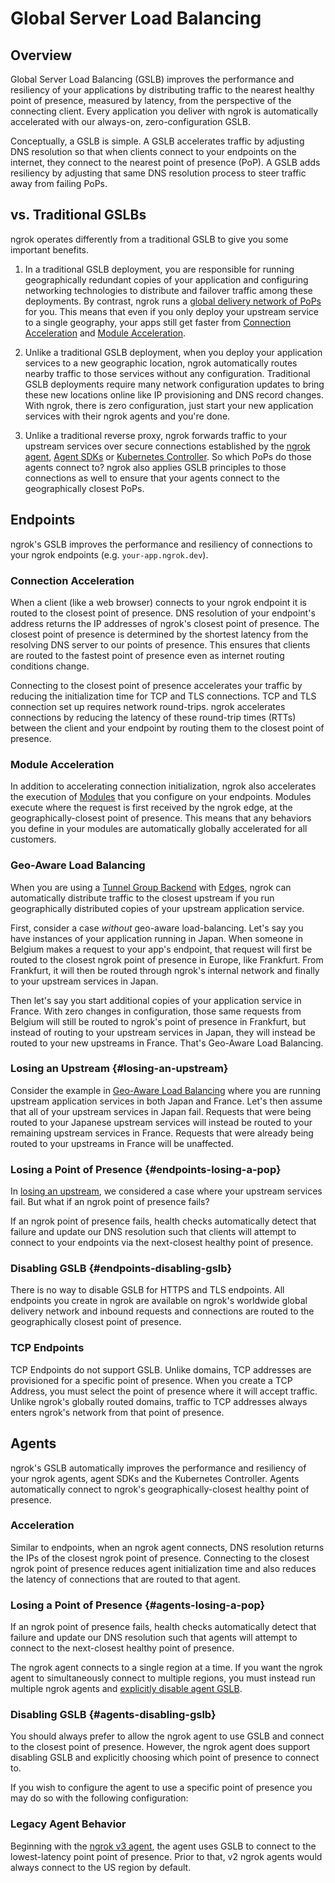 

# Global Server Load Balancing

## Overview

Global Server Load Balancing (GSLB) improves the performance and resiliency of
your applications by distributing traffic to the nearest healthy
point of presence, measured by latency, from the perspective of the connecting client. Every
application you deliver with ngrok is automatically accelerated with our
always-on, zero-configuration GSLB.

Conceptually, a GSLB is simple. A GSLB accelerates traffic by adjusting DNS
resolution so that when clients connect to your endpoints on the internet, they
connect to the nearest point of presence (PoP). A GSLB adds resiliency by
adjusting that same DNS resolution process to steer traffic away from failing
PoPs.

## vs. Traditional GSLBs

ngrok operates differently from a traditional GSLB to give you some important
benefits.

1. In a traditional GSLB deployment, you are responsible for running
   geographically redundant copies of your application and configuring networking
   technologies to distribute and failover traffic among these deployments. By
   contrast, ngrok runs a [global delivery network of
   PoPs](/network-edge/#points-of-presence) for you. This means that even if you
   only deploy your upstream service to a single geography, your apps still get
   faster from [Connection Acceleration](#connection-acceleration) and [Module
   Acceleration](#module-acceleration).

2. Unlike a traditional GSLB deployment, when you deploy your application
   services to a new geographic location, ngrok automatically routes nearby
   traffic to those services without any configuration. Traditional GSLB
   deployments require many network configuration updates to bring these new
   locations online like IP provisioning and DNS record changes. With ngrok, there
   is zero configuration, just start your new application services with their
   ngrok agents and you're done.

3. Unlike a traditional reverse proxy, ngrok forwards traffic to your upstream
   services over secure connections established by the [ngrok agent](/agent/),
   [Agent SDKs](/agent-sdks) or [Kubernetes Controller](/k8s/). So which PoPs do
   those agents connect to? ngrok also applies GSLB principles to those
   connections as well to ensure that your agents connect to the geographically
   closest PoPs.

## Endpoints

ngrok's GSLB improves the performance and resiliency of connections to your
ngrok endpoints (e.g. `your-app.ngrok.dev`).

### Connection Acceleration

When a client (like a web browser) connects to your ngrok endpoint it is routed
to the closest point of presence. DNS resolution of your endpoint's address
returns the IP addresses of ngrok's closest point of presence. The closest point
of presence is determined by the shortest latency from the resolving DNS server
to our points of presence. This ensures that clients are routed to the fastest
point of presence even as internet routing conditions change.

Connecting to the closest point of presence accelerates your traffic by
reducing the initialization time for TCP and TLS connections. TCP and TLS
connection set up requires network round-trips. ngrok accelerates connections
by reducing the latency of these round-trip times (RTTs) between the client and
your endpoint by routing them to the closest point of presence.

### Module Acceleration

In addition to accelerating connection initialization, ngrok also accelerates
the execution of [Modules](/http/#modules) that you configure on your
endpoints. Modules execute where the request is first received by the ngrok
edge, at the geographically-closest point of presence. This means that any
behaviors you define in your modules are automatically globally accelerated for
all customers.

### Geo-Aware Load Balancing

When you are using a [Tunnel Group Backend](/network-edge/edges/#tunnel-group)
with [Edges](/network-edge/edges), ngrok can automatically distribute traffic
to the closest upstream if you run geographically distributed copies of your
upstream application service.

First, consider a case _without_ geo-aware load-balancing. Let's say you have
instances of your application running in Japan. When someone in Belgium makes
a request to your app's endpoint, that request will first be routed to the
closest ngrok point of presence in Europe, like Frankfurt. From Frankfurt, it
will then be routed through ngrok's internal network and finally to your
upstream services in Japan.

Then let's say you start additional copies of your application service in
France. With zero changes in configuration, those same requests from Belgium
will still be routed to ngrok's point of presence in Frankfurt, but instead of
routing to your upstream services in Japan, they will instead be routed to your
new upstreams in France. That's Geo-Aware Load Balancing.

### Losing an Upstream {#losing-an-upstream}

Consider the example in [Geo-Aware Load Balancing](#geo-aware-load-balancing)
where you are running upstream application services in both Japan and France.
Let's then assume that all of your upstream services in Japan fail. Requests
that were being routed to your Japanese upstream services will instead be
routed to your remaining upstream services in France. Requests that were
already being routed to your upstreams in France will be unaffected.

### Losing a Point of Presence {#endpoints-losing-a-pop}

In [losing an upstream](#losing-an-upstream), we considered a case where your
upstream services fail. But what if an ngrok point of presence fails?

If an ngrok point of presence fails, health checks automatically detect that
failure and update our DNS resolution such that clients will attempt to connect
to your endpoints via the next-closest healthy point of presence.

### Disabling GSLB {#endpoints-disabling-gslb}

There is no way to disable GSLB for HTTPS and TLS endpoints. All endpoints you
create in ngrok are available on ngrok's worldwide global delivery network and
inbound requests and connections are routed to the geographically closest point
of presence.

### TCP Endpoints

TCP Endpoints do not support GSLB. Unlike domains, TCP addresses are
provisioned for a specific point of presence. When you create a TCP Address,
you must select the point of presence where it will accept traffic. Unlike
ngrok's globally routed domains, traffic to TCP addresses always enters ngrok's
network from that point of presence.

## Agents

ngrok's GSLB automatically improves the performance and resiliency of your
ngrok agents, agent SDKs and the Kubernetes Controller. Agents automatically
connect to ngrok's geographically-closest healthy point of presence.

### Acceleration

Similar to endpoints, when an ngrok agent connects, DNS resolution returns the
IPs of the closest ngrok point of presence. Connecting to the closest ngrok
point of presence reduces agent initialization time and also reduces the
latency of connections that are routed to that agent.

### Losing a Point of Presence {#agents-losing-a-pop}

If an ngrok point of presence fails, health checks automatically detect that
failure and update our DNS resolution such that agents will attempt to connect
to the next-closest healthy point of presence.

The ngrok agent connects to a single region at a time. If you want the ngrok
agent to simultaneously connect to multiple regions, you must instead run
multiple ngrok agents and [explicitly disable agent
GSLB](#disabling-gslb-agents).

### Disabling GSLB {#agents-disabling-gslb}

You should always prefer to allow the ngrok agent to use GSLB and connect to
the closest point of presence. However, the ngrok agent does support disabling
GSLB and explicitly choosing which point of presence to connect to.

If you wish to configure the agent to use a specific point of presence you may
do so with the following configuration:

<Tabs groupId="connectivity" queryString="cty">
	<TabItem value="agent-cli" label="Agent CLI" default>
		<ExplicitRegionAgentCliExample />
	</TabItem>
	<TabItem value="agent-config" label="Agent Config">
		<ExplicitRegionAgentConfigExample />
	</TabItem>
	<TabItem value="ssh" label="SSH">
		<ExplicitRegionSshExample />
	</TabItem>
	<TabItem value="go-sdk" label="Go">
		<ExplicitRegionGoSdkExample />
	</TabItem>
	<TabItem value="nodejs-sdk" label="NodeJS">
		<ExplicitRegionNodejsSdkExample />
	</TabItem>
	<TabItem value="python-sdk" label="Python">
		<ExplicitRegionPythonSdkExample />
	</TabItem>
	<TabItem value="rust-sdk" label="Rust">
		<ExplicitRegionRustSdkExample />
	</TabItem>
	<TabItem value="k8s" label="Kubernetes Controller">
		<ExplicitRegionKubernetesExample />
	</TabItem>
</Tabs>

### Legacy Agent Behavior

Beginning with the [ngrok v3
agent](/agent/changelog#ngrok-agent-300---2022-03-28), the agent uses GSLB to
connect to the lowest-latency point point of presence. Prior to that, v2 ngrok
agents would always connect to the US region by default.
